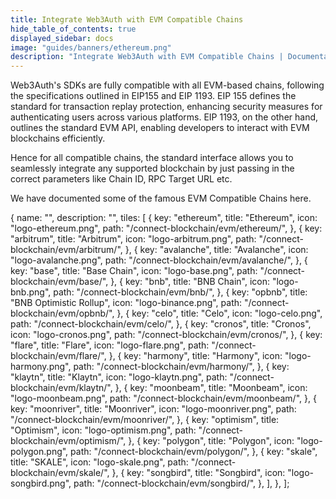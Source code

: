 ```yaml
---
title: Integrate Web3Auth with EVM Compatible Chains
hide_table_of_contents: true
displayed_sidebar: docs
image: "guides/banners/ethereum.png"
description: "Integrate Web3Auth with EVM Compatible Chains | Documentation - Web3Auth"
---
```



<SEO
  title="Integrate Web3Auth with EVM Compatible Chains"
  description="Integrate Web3Auth with EVM Compatible Chains | Documentation - Web3Auth"
  image="https://web3auth.io/docs/guides/banners/ethereum.png"
  slug="/connect-blockchain/evm/"
/>

Web3Auth's SDKs are fully compatible with all EVM-based chains, following the specifications outlined in EIP155 and EIP 1193. EIP 155 defines the
standard for transaction replay protection, enhancing security measures for authenticating users across various platforms. EIP 1193, on the other
hand, outlines the standard EVM API, enabling developers to interact with EVM blockchains efficiently.

Hence for all compatible chains, the standard interface allows you to seamlessly integrate any supported blockchain by just passing in the correct
parameters like Chain ID, RPC Target URL etc.

We have documented some of the famous EVM Compatible Chains here.

  {
    name: "",
    description: "",
    tiles: [
      {
        key: "ethereum",
        title: "Ethereum",
        icon: "logo-ethereum.png",
        path: "/connect-blockchain/evm/ethereum/",
      },
      {
        key: "arbitrum",
        title: "Arbitrum",
        icon: "logo-arbitrum.png",
        path: "/connect-blockchain/evm/arbitrum/",
      },
      {
        key: "avalanche",
        title: "Avalanche",
        icon: "logo-avalanche.png",
        path: "/connect-blockchain/evm/avalanche/",
      },
      {
        key: "base",
        title: "Base Chain",
        icon: "logo-base.png",
        path: "/connect-blockchain/evm/base/",
      },
      {
        key: "bnb",
        title: "BNB Chain",
        icon: "logo-bnb.png",
        path: "/connect-blockchain/evm/bnb/",
      },
      {
        key: "opbnb",
        title: "BNB Optimistic Rollup",
        icon: "logo-binance.png",
        path: "/connect-blockchain/evm/opbnb/",
      },
      {
        key: "celo",
        title: "Celo",
        icon: "logo-celo.png",
        path: "/connect-blockchain/evm/celo/",
      },
      {
        key: "cronos",
        title: "Cronos",
        icon: "logo-cronos.png",
        path: "/connect-blockchain/evm/cronos/",
      },
      {
        key: "flare",
        title: "Flare",
        icon: "logo-flare.png",
        path: "/connect-blockchain/evm/flare/",
      },
      {
        key: "harmony",
        title: "Harmony",
        icon: "logo-harmony.png",
        path: "/connect-blockchain/evm/harmony/",
      },
      {
        key: "klaytn",
        title: "Klaytn",
        icon: "logo-klaytn.png",
        path: "/connect-blockchain/evm/klaytn/",
      },
      {
        key: "moonbeam",
        title: "Moonbeam",
        icon: "logo-moonbeam.png",
        path: "/connect-blockchain/evm/moonbeam/",
      },
      {
        key: "moonriver",
        title: "Moonriver",
        icon: "logo-moonriver.png",
        path: "/connect-blockchain/evm/moonriver/",
      },
      {
        key: "optimism",
        title: "Optimism",
        icon: "logo-optimism.png",
        path: "/connect-blockchain/evm/optimism/",
      },
      {
        key: "polygon",
        title: "Polygon",
        icon: "logo-polygon.png",
        path: "/connect-blockchain/evm/polygon/",
      },
      {
        key: "skale",
        title: "SKALE",
        icon: "logo-skale.png",
        path: "/connect-blockchain/evm/skale/",
      },
      {
        key: "songbird",
        title: "Songbird",
        icon: "logo-songbird.png",
        path: "/connect-blockchain/evm/songbird/",
      },
    ],
  },
];

<Tiles tileGroups={EVMChains} />

